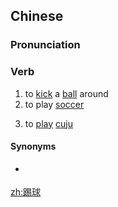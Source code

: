 ==Chinese==
{{zh-forms}}

===Pronunciation===
{{zh-pron
|m=tīqiú,er=y
|c=tek3 kau4
|cat=v
}}

===Verb===
{{zh-verb}}

# to [[kick]] a [[ball]] around
# to play [[soccer]]
# {{lb|zh|archaic}} to [[play]] [[cuju]]

====Synonyms====
* {{qualifier|Cantonese}} {{zh-l|踢波|tr=tek3 bo1}}

[[zh:踢球]]